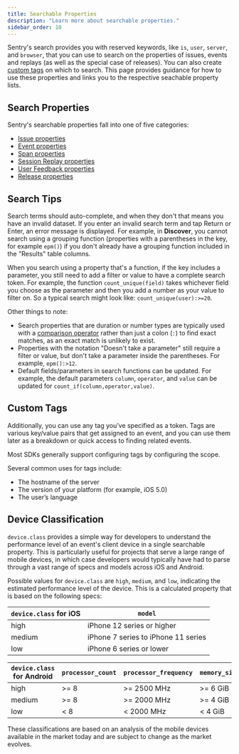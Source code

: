 ```yaml
---
title: Searchable Properties
description: "Learn more about searchable properties."
sidebar_order: 10
---
```


Sentry's search provides you with reserved keywords, like `is`, `user`, `server`, and `browser`, that you can use to search on the properties of issues, events and replays (as well as the special case of releases). You can also create [custom tags](#custom-tags) on which to search. This page provides guidance for how to use these properties and links you to the respective seachable property lists.

## Search Properties

Sentry's searchable properties fall into one of five categories:

- [Issue properties](/product/sentry-basics/search/searchable-properties/issues/)
- [Event properties](/product/sentry-basics/search/searchable-properties/events/)
- [Span properties](/concepts/search/searchable-properties/spans/)
- [Session Replay properties](/product/sentry-basics/search/searchable-properties/session-replay/)
- [User Feedback properties](/product/sentry-basics/search/searchable-properties/user-feedback/)
- [Release properties](/product/sentry-basics/search/searchable-properties/releases/)

## Search Tips

Search terms should auto-complete, and when they don't that means you have an invalid dataset. If you enter an invalid search term and tap Return or Enter, an error message is displayed. For example, in **Discover**, you cannot search using a grouping function (properties with a parentheses in the key, for example `epm()`) if you don't already have a grouping function included in the "Results" table columns.

When you search using a property that's a function, if the key includes a parameter, you still need to add a filter or value to have a complete search token. For example, the function `count_unique(field)` takes whichever field you choose as the parameter and then you add a number as your value to filter on. So a typical search might look like: `count_unique(user):>=20`.

Other things to note:

- Search properties that are duration or number types are typically used with a [comparison operator](/product/sentry-basics/search/#comparison-operators) rather than just a colon (`:`) to find exact matches, as an exact match is unlikely to exist.
- Properties with the notation "Doesn't take a parameter" still require a filter or value, but don't take a parameter inside the parentheses. For example, `epm():>12`.
- Default fields/parameters in search functions can be updated. For example, the default parameters `column`, `operator`, and `value` can be updated for `count_if(column,operator,value)`.

## Custom Tags

Additionally, you can use any tag you’ve specified as a token. Tags are various key/value pairs that get assigned to an event, and you can use them later as a breakdown or quick access to finding related events.

Most SDKs generally support configuring tags by <PlatformLink to="/enriching-events/tags/">configuring the scope</PlatformLink>.

Several common uses for tags include:

- The hostname of the server
- The version of your platform (for example, iOS 5.0)
- The user’s language

## Device Classification

`device.class` provides a simple way for developers to understand the performance level of an event's client device in a single searchable property. This is particularly useful for projects that serve a large range of mobile devices, in which case developers would typically have had to parse through a vast range of specs and models across iOS and Android.

Possible values for `device.class` are `high`, `medium`, and `low`, indicating the estimated performance level of the device. This is a calculated property that is based on the following specs:

| `device.class` for iOS | `model`                             |
| ---------------------- | ----------------------------------- |
| high                   | iPhone 12 series or higher          |
| medium                 | iPhone 7 series to iPhone 11 series |
| low                    | iPhone 6 series or lower            |

| `device.class` for Android | `processor_count` | `processor_frequency` | `memory_size` |
| -------------------------- | ----------------- | --------------------- | ------------- |
| high                       | >= 8              | >= 2500 MHz           | >= 6 GiB      |
| medium                     | >= 8              | >= 2000 MHz           | >= 4 GiB      |
| low                        | < 8               | < 2000 MHz            | < 4 GiB       |

These classifications are based on an analysis of the mobile devices available in the market today and are subject to change as the market evolves.
